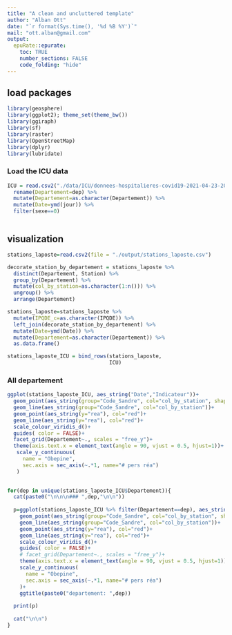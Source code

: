 ```yaml
---
title: "A clean and uncluttered template"
author: "Alban Ott"
date: "`r format(Sys.time(), '%d %B %Y')`"
mail: "ott.alban@gmail.com"
output:
  epuRate::epurate:
    toc: TRUE
    number_sections: FALSE
    code_folding: "hide"
---
```


## load packages

```r
library(geosphere)
library(ggplot2); theme_set(theme_bw())
library(ggiraph)
library(sf)
library(raster)
library(OpenStreetMap)
library(dplyr)
library(lubridate)
```


<!-- ## Load data -->

<!-- ### wastewater -->

<!-- ```{r} -->
<!-- stations = read.csv2("./data/obepine/19-04-2021-stations.csv",dec=".") -->
<!-- dim(stations) -->

<!-- #keep only high quality data -->
<!-- stations_HQ = stations %>% -->
<!--   # arrange(desc(IPQDE)) %>%  -->
<!--   # head() -->
<!--   filter(IPQDE==2) -->
<!-- dim(stations_HQ) -->

<!-- head(stations_HQ) -->
<!-- ``` -->

<!-- ### Laposte -->

<!-- ```{r} -->
<!-- laposte = read.csv2("./data/laposte/laposte_hexasmal.csv") %>%  -->
<!--   mutate(Longitude = sub(pattern = "^(.*),(.*)$", replacement = "\\1", x = coordonnees_gps) %>% as.numeric()) %>%  -->
<!--   mutate(Latitude = sub(pattern = "^(.*),(.*)$", replacement = "\\2", x = coordonnees_gps) %>% as.numeric()) -->

<!-- head(laposte) -->
<!-- ``` -->

<!-- ### Associate stations to the closest city -->

<!-- ```{r} -->
<!-- indiv_stations = stations %>%  -->
<!--   select(Station, Code_Sandre, Longitude_station, Latitude_station) %>%  -->
<!--   distinct() %>%  -->
<!--   filter(!is.na(Longitude_station)) %>%  -->
<!--   filter(!is.na(Latitude_station)) -->
<!-- ``` -->

<!-- search for the closet city according to laposte and assume it belongs there -->
<!-- ```{r} -->

<!-- distgeo = function(poste, Longitude_station, Latitude_station){ -->
<!--   distance=distm(c(poste["Longitude"], poste["Latitude"]), -->
<!--                  c(Longitude_station, Latitude_station)) -->
<!--   return(distance) -->
<!-- } -->


<!-- indiv_stations$Code_commune_INSEE="" -->
<!-- for(i in 1:nrow(indiv_stations)){ -->
<!--   Latitude_station=indiv_stations[i,"Longitude_station"]#the data titles are false -->
<!--   Longitude_station=indiv_stations[i,"Latitude_station"]#the data titles are false -->
<!--   dist=apply(laposte[,c("Longitude","Latitude")],1,distgeo, Longitude_station=Longitude_station, Latitude_station=Latitude_station) -->
<!--   mindist=which.min(dist) -->
<!--   indiv_stations[i,"Code_commune_INSEE"]=laposte[mindist,"Code_commune_INSEE"] -->
<!-- } -->
<!-- ``` -->



<!-- join the 2 tables -->
<!-- ```{r} -->
<!-- stations_laposte = stations %>%  -->
<!--   left_join(indiv_stations) %>%  -->
<!--   left_join(laposte) -->
<!-- ``` -->



<!-- Add department based on zip code -->
<!-- ```{r} -->
<!-- stations_laposte = stations_laposte %>%  -->
<!--   mutate(Departement=as.numeric(sub(pattern = "[0-9]{3}$", replacement = "", x = Code_postal))) -->
<!-- ``` -->


### Load the ICU data
```r
ICU = read.csv2("./data/ICU/donnees-hospitalieres-covid19-2021-04-23-20h12.csv") %>%
  rename(Departement=dep) %>%
  mutate(Departement=as.character(Departement)) %>% 
  mutate(Date=ymd(jour)) %>% 
  filter(sexe==0)



```



<!-- ## Save the table -->
<!-- ```{r} -->
<!-- write.csv2(stations_laposte, file = "./output/stations_laposte.csv") -->
<!-- ``` -->



## visualization {.tabset}


```r
stations_laposte=read.csv2(file = "./output/stations_laposte.csv")
```


```r

decorate_station_by_departement = stations_laposte %>% 
  distinct(Departement, Station) %>% 
  group_by(Departement) %>% 
  mutate(col_by_station=as.character(1:n())) %>% 
  ungroup() %>% 
  arrange(Departement)

stations_laposte=stations_laposte %>% 
  mutate(IPQDE_c=as.character(IPQDE)) %>% 
  left_join(decorate_station_by_departement) %>% 
  mutate(Date=ymd(Date)) %>% 
  mutate(Departement=as.character(Departement)) %>% 
  as.data.frame()

```

```r
stations_laposte_ICU = bind_rows(stations_laposte,
                                 ICU)
```


### All departement

```r
ggplot(stations_laposte_ICU, aes_string("Date","Indicateur"))+
  geom_point(aes_string(group="Code_Sandre", col="col_by_station", shape="IPQDE_c"))+
  geom_line(aes_string(group="Code_Sandre", col="col_by_station"))+
  geom_point(aes_string(y="rea"), col="red")+
  geom_line(aes_string(y="rea"), col="red")+
  scale_colour_viridis_d()+
  guides( color = FALSE)+
  facet_grid(Departement~., scales = "free_y")+
  theme(axis.text.x = element_text(angle = 90, vjust = 0.5, hjust=1))+
   scale_y_continuous(
     name = "Obepine",
     sec.axis = sec_axis(~.*1, name="# pers réa")
   )
  
```


```r
for(dep in unique(stations_laposte_ICU$Departement)){
  cat(paste0("\n\n\n### ",dep,"\n\n"))
  
  p=ggplot(stations_laposte_ICU %>% filter(Departement==dep), aes_string("Date","Indicateur"))+
    geom_point(aes_string(group="Code_Sandre", col="col_by_station", shape="IPQDE_c"))+
    geom_line(aes_string(group="Code_Sandre", col="col_by_station"))+
    geom_point(aes_string(y="rea"), col="red")+
    geom_line(aes_string(y="rea"), col="red")+
    scale_colour_viridis_d()+
    guides( color = FALSE)+
    # facet_grid(Departement~., scales = "free_y")+
    theme(axis.text.x = element_text(angle = 90, vjust = 0.5, hjust=1))+
    scale_y_continuous(
      name = "Obepine",
      sec.axis = sec_axis(~.*1, name="# pers réa")
    )+
    ggtitle(paste0("departement: ",dep))
  
  print(p)
  
  cat("\n\n")
}
```


